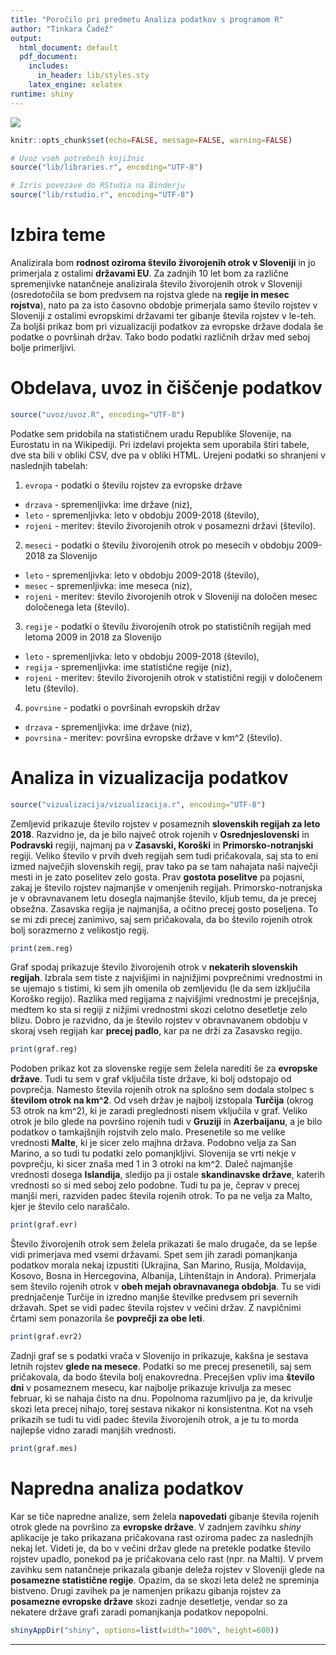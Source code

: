 ```yaml
---
title: "Poročilo pri predmetu Analiza podatkov s programom R"
author: "Tinkara Čadež"
output:
  html_document: default
  pdf_document:
    includes:
      in_header: lib/styles.sty
    latex_engine: xelatex
runtime: shiny
---
```


![](slike/RStudio.png)

```r
knitr::opts_chunk$set(echo=FALSE, message=FALSE, warning=FALSE)

# Uvoz vseh potrebnih knjižnic
source("lib/libraries.r", encoding="UTF-8")
```

```r
# Izris povezave do RStudia na Binderju
source("lib/rstudio.r", encoding="UTF-8")
```


# Izbira teme

Analizirala bom **rodnost oziroma število živorojenih otrok v Sloveniji** in jo primerjala z ostalimi **državami EU**. Za zadnjih 10 let bom za različne spremenjivke natančneje analizirala število živorojenih otrok v Sloveniji (osredotočila se bom predvsem na rojstva glede na **regije in mesec rojstva**), nato pa za isto časovno obdobje primerjala samo število rojstev v Sloveniji z ostalimi evropskimi državami ter gibanje števila rojstev v le-teh.
Za boljši prikaz bom pri vizualizaciji podatkov za evropske države dodala še podatke o površinah držav. Tako bodo podatki različnih držav med seboj bolje primerljivi.


# Obdelava, uvoz in čiščenje podatkov

```r
source("uvoz/uvoz.R", encoding="UTF-8")
```

Podatke sem pridobila na statističnem uradu Republike Slovenije, na Eurostatu in na Wikipediji. Pri izdelavi projekta sem uporabila štiri tabele, dve sta bili v obliki CSV, dve pa v obliki HTML. Urejeni podatki so shranjeni v naslednjih tabelah:

1. `evropa` - podatki o številu rojstev za evropske države
  - `drzava` - spremenljivka: ime države (niz),
  - `leto` - spremenljivka: leto v obdobju 2009-2018 (število),
  - `rojeni` - meritev: število živorojenih otrok v posamezni državi (število).


2. `meseci` - podatki o številu živorojenih otrok po mesecih v obdobju 2009-2018 za Slovenijo
  - `leto` - spremenljivka: leto v obdobju 2009-2018 (število),
  - `mesec` - spremenljivka: ime meseca (niz),
  - `rojeni` - meritev: število živorojenih otrok v Sloveniji na določen mesec določenega leta (število).

3. `regije` - podatki o številu živorojenih otrok po statističnih regijah med letoma 2009 in 2018 za Slovenijo
  - `leto` - spremenljivka: leto v obdobju 2009-2018 (število),
  - `regija` - spremenljivka: ime statistične regije (niz),
  - `rojeni` - meritev: število živorojenih otrok v statistični regiji v določenem letu (število).

4. `povrsine` - podatki o površinah evropskih držav 
  - `drzava` - spremenljivka: ime države (niz),
  - `povrsina` - meritev: površina evropske države v km^2 (število).


# Analiza in vizualizacija podatkov

```r
source("vizualizacija/vizualizacija.r", encoding="UTF-8")
```

Zemljevid prikazuje število rojstev v posameznih **slovenskih regijah za leto 2018**. Razvidno je, da je bilo največ otrok rojenih v **Osrednjeslovenski** in **Podravski** regiji, najmanj pa v **Zasavski, Koroški** in **Primorsko-notranjski** regiji. Veliko število v prvih dveh regijah sem tudi pričakovala, saj sta to eni izmed največjih slovenskih regij, prav tako pa se tam nahajata naši največji mesti in je zato poselitev zelo gosta. Prav **gostota poselitve** pa pojasni, zakaj je število rojstev najmanjše v omenjenih regijah. Primorsko-notranjska je v obravnavanem letu dosegla najmanjše število, kljub temu, da je precej obsežna. Zasavska regija je najmanjša, a očitno precej gosto poseljena. To se mi zdi precej zanimivo, saj sem pričakovala, da bo število rojenih otrok bolj sorazmerno z velikostjo regij.

```r
print(zem.reg)
```

Graf spodaj prikazuje število živorojenih otrok v **nekaterih slovenskih regijah**. Izbrala sem tiste z najvišjimi in najnižjimi povprečnimi vrednostmi in se ujemajo s tistimi, ki sem jih omenila ob zemljevidu (le da sem izključila Koroško regijo). Razlika med regijama z najvišjimi vrednostmi je precejšnja, medtem ko sta si regiji z nižjimi vrednostmi skozi celotno desetletje zelo blizu. Dobro je razvidno, da je število rojstev v obravnavanem obdobju v skoraj vseh regijah kar **precej padlo**, kar pa ne drži za Zasavsko regijo.

```r
print(graf.reg)
```

Podoben prikaz kot za slovenske regije sem želela narediti še za **evropske države**. Tudi tu sem v graf vključila tiste države, ki bolj odstopajo od povprečja. Namesto števila rojenih otrok na splošno sem dodala stolpec s **številom otrok na km^2**. Od vseh držav je najbolj izstopala **Turčija** (okrog 53 otrok na km^2), ki je zaradi preglednosti nisem vključila v graf. Veliko otrok je bilo glede na površino rojenih tudi v **Gruziji** in **Azerbaijanu**, a je bilo podatkov o tamkajšnjih rojstvih zelo malo. Presenetile so me velike vrednosti **Malte**, ki je sicer zelo majhna država. Podobno velja za San Marino, a so tudi tu podatki zelo pomanjkljivi. Slovenija se vrti nekje v povprečju, ki sicer znaša med 1 in 3 otroki na km^2. Daleč najmanjše vrednosti dosega **Islandija**, sledijo pa ji ostale **skandinavske države**, katerih vrednosti so si med seboj zelo podobne. 
Tudi tu pa je, čeprav v precej manjši meri, razviden padec števila rojenih otrok. To pa ne velja za Malto, kjer je število celo naraščalo.

```r
print(graf.evr)
```

Število živorojenih otrok sem želela prikazati še malo drugače, da se lepše vidi primerjava med vsemi državami. Spet sem jih zaradi pomanjkanja podatkov morala nekaj izpustiti (Ukrajina, San Marino, Rusija, Moldavija, Kosovo, Bosna in Hercegovina, Albanija, Lihtenštajn in Andora). Primerjala sem število rojenih otrok v **obeh mejah obravnavanega obdobja**. Tu se vidi prednjačenje Turčije in izredno manjše številke predvsem pri severnih državah. Spet se vidi padec števila rojstev v večini držav. Z navpičnimi črtami sem ponazorila še **povprečji za obe leti**.

```r
print(graf.evr2)
```

Zadnji graf se s podatki vrača v Slovenijo in prikazuje, kakšna je sestava letnih rojstev **glede na mesece**. Podatki so me precej presenetili, saj sem pričakovala, da bodo števila bolj enakovredna. Precejšen vpliv ima **število dni** v posameznem mesecu, kar najbolje prikazuje krivulja za mesec februar, ki se nahaja čisto na dnu. Popolnoma razumljivo pa je, da krivulje skozi leta precej nihajo, torej sestava nikakor ni konsistentna. Kot na vseh prikazih se tudi tu vidi padec števila živorojenih otrok, a je tu to morda najlepše vidno zaradi manjših vrednosti.

```r
print(graf.mes)
```

# Napredna analiza podatkov

Kar se tiče napredne analize, sem želela **napovedati** gibanje števila rojenih otrok glede na površino za **evropske države**. V zadnjem zavihku *shiny* aplikacije je tako prikazana pričakovana rast oziroma padec za naslednjih nekaj let. Videti je, da bo v večini držav glede na pretekle podatke število rojstev upadlo, ponekod pa je pričakovana celo rast (npr. na Malti).
V prvem zavihku sem natančneje prikazala gibanje deleža rojstev v Sloveniji glede na **posamezne statistične regije**. Opazim, da se skozi leta delež ne spreminja bistveno. 
Drugi zavihek pa je namenjen prikazu gibanja rojstev za **posamezne evropske države** skozi zadnje desetletje, vendar so za nekatere države grafi zaradi pomanjkanja podatkov nepopolni.

```r
shinyAppDir("shiny", options=list(width="100%", height=600))
```
***

